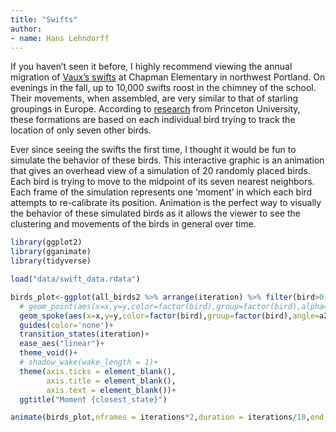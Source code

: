```yaml
---
title: "Swifts"
author:
- name: Hans Lehndorff
---
```


If you haven't seen it before, I highly recommend viewing the annual migration of [Vaux's swifts](https://audubonportland.org/go-outside/swift-watch/) at Chapman Elementary in northwest Portland. On evenings in the fall, up to 10,000 swifts roost in the chimney of the school. Their movements, when assembled, are very similar to that of starling groupings in Europe. According to [research](https://www.princeton.edu/news/2013/02/07/birds-feather-track-seven-neighbors-flock-together) from Princeton University, these formations are based on each individual bird trying to track the location of only seven other birds.

Ever since seeing the swifts the first time, I thought it would be fun to simulate the behavior of these birds. This interactive graphic is an animation that gives an overhead view of a simulation of 20 randomly placed birds. Each bird is trying to move to the midpoint of its seven nearest neighbors. Each frame of the simulation represents one 'moment' in which each bird attempts to re-calibrate its position. Animation is the perfect way to visually the behavior of these simulated birds as it allows the viewer to see the clustering and movements of the birds in general over time.

```r
library(ggplot2)
library(gganimate)
library(tidyverse)

load("data/swift_data.rdata")

birds_plot<-ggplot(all_birds2 %>% arrange(iteration) %>% filter(bird>0))+
  # geom_point(aes(x=x,y=y,color=factor(bird),group=factor(bird),alpha=iteration))+
  geom_spoke(aes(x=x,y=y,color=factor(bird),group=factor(bird),angle=a2),radius=1,arrow=arrow(type = "closed",length = unit(3/range,"inches")))+
  guides(color='none')+
  transition_states(iteration)+
  ease_aes("linear")+
  theme_void()+
  # shadow_wake(wake_length = 1)+
  theme(axis.ticks = element_blank(),
        axis.title = element_blank(),
        axis.text = element_blank())+
  ggtitle("Moment {closest_state}")

animate(birds_plot,nframes = iterations*2,duration = iterations/10,end_pause = 10,renderer = gifski_renderer())  

```
